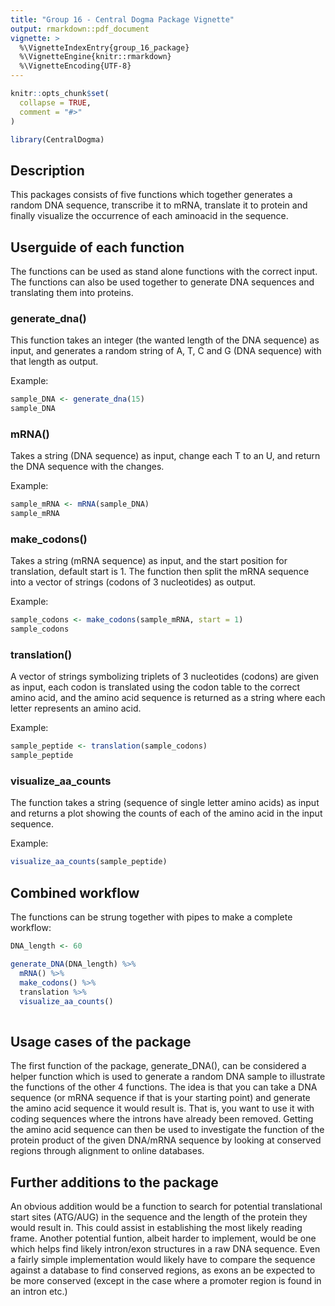 ```yaml
---
title: "Group 16 - Central Dogma Package Vignette"
output: rmarkdown::pdf_document
vignette: >
  %\VignetteIndexEntry{group_16_package}
  %\VignetteEngine{knitr::rmarkdown}
  %\VignetteEncoding{UTF-8}
---
```


```r
knitr::opts_chunk$set(
  collapse = TRUE,
  comment = "#>"
)
```

```r
library(CentralDogma)
```

## Description
This packages consists of five functions which together generates a random DNA sequence, transcribe it to mRNA, translate it to protein and finally visualize the occurrence of each aminoacid in the sequence. 

## Userguide of each function
The functions can be used as stand alone functions with the correct input. The functions can also be used together to generate DNA sequences and translating them into proteins.

### generate_dna()
This function takes an integer (the wanted length of the DNA sequence) as input, and generates a random string of A, T, C and G (DNA sequence) with that length as output. 

Example:
```r
sample_DNA <- generate_dna(15)
sample_DNA
```


### mRNA()
Takes a string (DNA sequence) as input, change each T to an U, and return the DNA sequence with the changes. 

Example:
```r
sample_mRNA <- mRNA(sample_DNA)
sample_mRNA
```


### make_codons()
Takes a string (mRNA sequence) as input, and the start position for translation, default start is 1. The function then split the mRNA sequence into a vector of strings (codons of 3 nucleotides) as output. 

Example:
```r
sample_codons <- make_codons(sample_mRNA, start = 1)
sample_codons
```


### translation()
A vector of strings symbolizing triplets of 3 nucleotides (codons) are given as input, each codon is translated using the codon table to the correct amino acid, and the amino acid sequence is returned as a string where each letter represents an amino acid. 

Example:
```r
sample_peptide <- translation(sample_codons)
sample_peptide
```


### visualize_aa_counts
The function takes a string (sequence of single letter amino acids) as input and returns a plot showing the counts of each of the amino acid in the input sequence.

Example:
```r
visualize_aa_counts(sample_peptide)
```


## Combined workflow
The functions can be strung together with pipes to make a complete workflow:

```r
DNA_length <- 60

generate_DNA(DNA_length) %>% 
  mRNA() %>% 
  make_codons() %>% 
  translation %>% 
  visualize_aa_counts()
  
```

## Usage cases of the package
The first function of the package, generate_DNA(), can be considered a helper function which is used to generate a random DNA sample to illustrate the functions of the other 4 functions. The idea is that you can take a DNA sequence (or mRNA sequence if that is your starting point) and generate the amino acid sequence it would result is. That is, you want to use it with coding sequences where the introns have already been removed.
Getting the amino acid sequence can then be used to investigate the function of the protein product of the given DNA/mRNA sequence by looking at conserved regions through alignment to online databases.

## Further additions to the package
An obvious addition would be a function to search for potential translational start sites (ATG/AUG) in the sequence and the length of the protein they would result in. This could assist in establishing the most likely reading frame.
Another potential funtion, albeit harder to implement, would be one which helps find likely intron/exon structures in a raw DNA sequence. Even a fairly simple implementation would likely have to compare the sequence against a database to find conserved regions, as exons an be expected to be more conserved (except in the case where a promoter region is found in an intron etc.)






